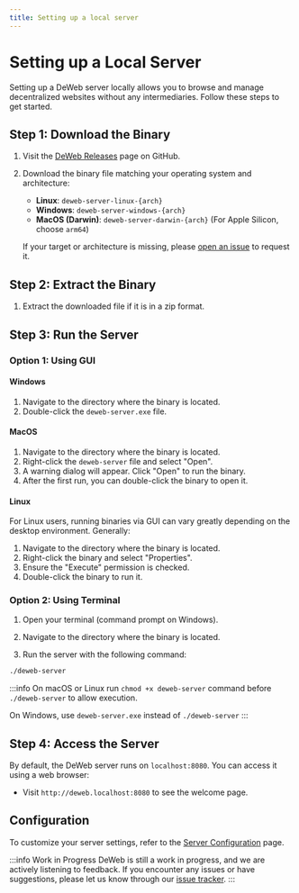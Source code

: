 ```yaml
---
title: Setting up a local server
---
```


# Setting up a Local Server

Setting up a DeWeb server locally allows you to browse and manage decentralized websites without any intermediaries.
Follow these steps to get started.

## Step 1: Download the Binary

1. Visit the [DeWeb Releases](https://github.com/massalabs/DeWeb/releases/latest) page on GitHub.
2. Download the binary file matching your operating system and architecture:

   - **Linux**: `deweb-server-linux-{arch}`
   - **Windows**: `deweb-server-windows-{arch}`
   - **MacOS (Darwin)**: `deweb-server-darwin-{arch}` (For Apple Silicon, choose `arm64`)

   If your target or architecture is missing, please [open an issue](https://github.com/massalabs/DeWeb/issues)
   to request it.

## Step 2: Extract the Binary

1. Extract the downloaded file if it is in a zip format.

## Step 3: Run the Server

### Option 1: Using GUI

#### Windows

1. Navigate to the directory where the binary is located.
2. Double-click the `deweb-server.exe` file.

#### MacOS

1. Navigate to the directory where the binary is located.
2. Right-click the `deweb-server` file and select "Open".
3. A warning dialog will appear. Click "Open" to run the binary.
4. After the first run, you can double-click the binary to open it.

#### Linux

For Linux users, running binaries via GUI can vary greatly depending on the desktop environment. Generally:

1. Navigate to the directory where the binary is located.
2. Right-click the binary and select "Properties".
3. Ensure the "Execute" permission is checked.
4. Double-click the binary to run it.

### Option 2: Using Terminal

1. Open your terminal (command prompt on Windows).
2. Navigate to the directory where the binary is located.

3. Run the server with the following command:

```bash
./deweb-server
```

:::info
On macOS or Linux run `chmod +x deweb-server` command before `./deweb-server` to allow execution.

On Windows, use `deweb-server.exe` instead of `./deweb-server`
:::

## Step 4: Access the Server

By default, the DeWeb server runs on `localhost:8080`. You can access it using a web browser:

- Visit `http://deweb.localhost:8080` to see the welcome page.

## Configuration

To customize your server settings, refer to the [Server Configuration](./server-config) page.

:::info Work in Progress
DeWeb is still a work in progress, and we are actively listening to feedback.
If you encounter any issues or have suggestions, please let us know through our [issue tracker](https://github.com/massalabs/DeWeb/issues).
:::
